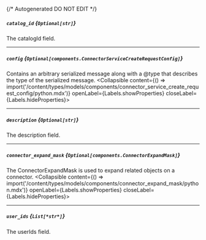 {/* Autogenerated DO NOT EDIT  */}

##### `catalog_id` *{`Optional[str]`}*
The catalogId field.

---
##### `config` *{`Optional[components.ConnectorServiceCreateRequestConfig]`}*
Contains an arbitrary serialized message along with a \@type that describes the type of the serialized message.
<Collapsible content={() => import('/content/types/models/components/connector_service_create_request_config/python.mdx')} openLabel={Labels.showProperties} closeLabel={Labels.hideProperties}>
</Collapsible>

---
##### `description` *{`Optional[str]`}*
The description field.

---
##### `connector_expand_mask` *{`Optional[components.ConnectorExpandMask]`}*
The ConnectorExpandMask is used to expand related objects on a connector.
<Collapsible content={() => import('/content/types/models/components/connector_expand_mask/python.mdx')} openLabel={Labels.showProperties} closeLabel={Labels.hideProperties}>
</Collapsible>

---
##### `user_ids` *{`List[*str*]`}*
The userIds field.


